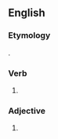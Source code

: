 ==English==

===Etymology===
{{suffix|might|est}}.

===Verb===
{{head|en|simple past form|cat2=second-person singular forms}}

# {{context|archaic|lang=en}} {{form of|second-person singular simple past|may|lang=en}}

===Adjective===
{{head|en}}

# {{context|obsolete|lang=en}} {{en-superlative of|might}}